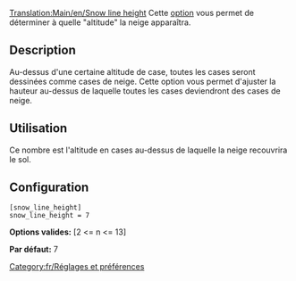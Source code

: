 [[Translation:Main/en/Snow line height]]
{{en/-}}
Cette [[Main/fr/Options avancées|option]] vous permet de déterminer à quelle "altitude" la neige apparaîtra.

== Description ==

Au-dessus d'une certaine altitude de case, toutes les cases seront dessinées comme cases de neige. Cette option vous permet d'ajuster la hauteur au-dessus de laquelle toutes les cases deviendront des cases de neige.

== Utilisation ==

Ce nombre est l'altitude en cases au-dessus de laquelle la neige recouvrira le sol.

== Configuration ==

<pre>
[snow_line_height]
snow_line_height = 7
</pre>

'''Options valides:''' [2 <= n <= 13]

'''Par défaut:''' 7

[[Category:fr/Réglages et préférences]]